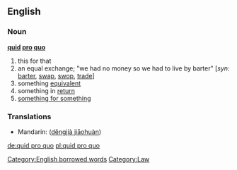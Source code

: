 ==English==

===Noun===
'''[[quid]] [[pro]] [[quo]]'''

# this for that
# an equal exchange; "we had no money so we had to live by barter" [''syn:'' [[barter]], [[swap]], [[swop]], [[trade]]]
# something [[equivalent]]
# something in [[return]]
# [[something for something]]
===Translations===
{{top}}
*Mandarin: {{zh-ts|等價交換|等价交换}} ([[děngjià jiāohuàn]])
{{mid}}
{{bottom}}

[[Category:English borrowed words]]
[[Category:Law]]

[[de:quid pro quo]]
[[pl:quid pro quo]]